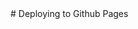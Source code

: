 
<PageTitle title="Deploying to Github Pages" />

<Sidebar />
<MDXDocs>
  <DocsAd />
  # Deploying to Github Pages
  <Author author="Manu Anish" displayName="manuanish" date="24/5/22" />
  <br />
  <NextPage
    nextPage="Contributing Guide"
    previousPage="Heroku"
    prevHref="/docs/deployment/heroku"
    nextHref="/docs/contributing/contributing-guide"
  />
</MDXDocs>
